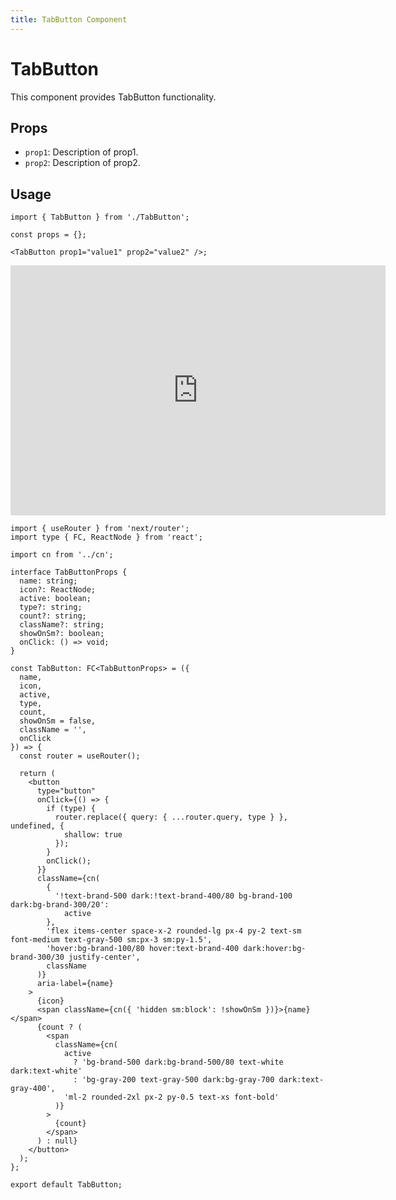 ```yaml
---
title: TabButton Component
---
```


# TabButton

This component provides TabButton functionality.

## Props

- `prop1`: Description of prop1.
- `prop2`: Description of prop2.

## Usage

```tsx
import { TabButton } from './TabButton';

const props = {};

<TabButton prop1="value1" prop2="value2" />;
```

<iframe src="https://example.com" width="600" height="400" frameborder="0"></iframe>


```tsx
import { useRouter } from 'next/router';
import type { FC, ReactNode } from 'react';

import cn from '../cn';

interface TabButtonProps {
  name: string;
  icon?: ReactNode;
  active: boolean;
  type?: string;
  count?: string;
  className?: string;
  showOnSm?: boolean;
  onClick: () => void;
}

const TabButton: FC<TabButtonProps> = ({
  name,
  icon,
  active,
  type,
  count,
  showOnSm = false,
  className = '',
  onClick
}) => {
  const router = useRouter();

  return (
    <button
      type="button"
      onClick={() => {
        if (type) {
          router.replace({ query: { ...router.query, type } }, undefined, {
            shallow: true
          });
        }
        onClick();
      }}
      className={cn(
        {
          '!text-brand-500 dark:!text-brand-400/80 bg-brand-100 dark:bg-brand-300/20':
            active
        },
        'flex items-center space-x-2 rounded-lg px-4 py-2 text-sm font-medium text-gray-500 sm:px-3 sm:py-1.5',
        'hover:bg-brand-100/80 hover:text-brand-400 dark:hover:bg-brand-300/30 justify-center',
        className
      )}
      aria-label={name}
    >
      {icon}
      <span className={cn({ 'hidden sm:block': !showOnSm })}>{name}</span>
      {count ? (
        <span
          className={cn(
            active
              ? 'bg-brand-500 dark:bg-brand-500/80 text-white dark:text-white'
              : 'bg-gray-200 text-gray-500 dark:bg-gray-700 dark:text-gray-400',
            'ml-2 rounded-2xl px-2 py-0.5 text-xs font-bold'
          )}
        >
          {count}
        </span>
      ) : null}
    </button>
  );
};

export default TabButton;

```